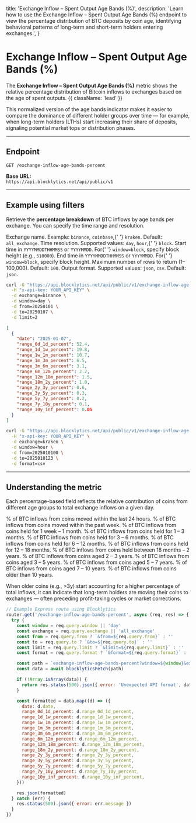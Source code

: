   title: 'Exchange Inflow – Spent Output Age Bands (%)',
  description:
    'Learn how to use the Exchange Inflow – Spent Output Age Bands (%) endpoint to view the percentage distribution of BTC deposits by coin age, identifying behavioral patterns of long-term and short-term holders entering exchanges.',
}

# Exchange Inflow – Spent Output Age Bands (%)

The **Exchange Inflow – Spent Output Age Bands (%)** metric shows the relative percentage distribution of Bitcoin inflows to exchanges based on the age of spent outputs. {{ className: 'lead' }}

This normalized version of the age bands indicator makes it easier to compare the dominance of different holder groups over time — for example, when long-term holders (LTHs) start increasing their share of deposits, signaling potential market tops or distribution phases.

---

## Endpoint

`GET /exchange-inflow-age-bands-percent`

**Base URL:**  
`https://api.blocklytics.net/api/public/v1`

---

## Example using filters

<Row>
  <Col>

Retrieve the **percentage breakdown** of BTC inflows by age bands per exchange. You can specify the time range and resolution.

<Properties>
  <Property name="exchange" type="string">
    Exchange name. Example: <code>binance</code>, <code>coinbase</code>,{' '}
    <code>kraken</code>. Default: <code>all_exchange</code>.
  </Property>
  <Property name="window" type="string">
    Time resolution. Supported values: <code>day</code>, <code>hour</code>,{' '}
    <code>block</code>.
  </Property>
  <Property name="from" type="string">
    Start time in <code>YYYYMMDDTHHMMSS</code> or <code>YYYYMMDD</code>. For{' '}
    <code>window=block</code>, specify block height (e.g., <code>510000</code>).
  </Property>
  <Property name="to" type="string">
    End time in <code>YYYYMMDDTHHMMSS</code> or <code>YYYYMMDD</code>. For{' '}
    <code>window=block</code>, specify block height.
  </Property>
  <Property name="limit" type="integer">
    Maximum number of rows to return (1–100,000). Default: <code>100</code>.
  </Property>
  <Property name="format" type="string">
    Output format. Supported values: <code>json</code>, <code>csv</code>.
    Default: <code>json</code>.
  </Property>
</Properties>

  </Col>
  <Col>

```bash {title="Requesting Exchange Inflow Age Bands (%) data"}
curl -G "https://api.blocklytics.net/api/public/v1/exchange-inflow-age-bands-percent" \
  -H "x-api-key: YOUR_API_KEY" \
  -d exchange=binance \
  -d window=day \
  -d from=20250101 \
  -d to=20250107 \
  -d limit=2
```

```json {title="Sample JSON response"}
[
  {
    "date": "2025-01-07",
    "range_0d_1d_percent": 52.4,
    "range_1d_1w_percent": 19.8,
    "range_1w_1m_percent": 10.7,
    "range_1m_3m_percent": 6.5,
    "range_3m_6m_percent": 3.1,
    "range_6m_12m_percent": 2.2,
    "range_12m_18m_percent": 1.5,
    "range_18m_2y_percent": 1.0,
    "range_2y_3y_percent": 0.6,
    "range_3y_5y_percent": 0.3,
    "range_5y_7y_percent": 0.2,
    "range_7y_10y_percent": 0.1,
    "range_10y_inf_percent": 0.05
  }
]
```

```bash {title="Exporting as CSV"}
curl -G "https://api.blocklytics.net/api/public/v1/exchange-inflow-age-bands-percent" \
  -H "x-api-key: YOUR_API_KEY" \
  -d exchange=kraken \
  -d window=hour \
  -d from=2025010100 \
  -d to=2025010123 \
  -d format=csv
```

  </Col>
</Row>

---

## Understanding the metric

<Row>
  <Col>

Each percentage-based field reflects the relative contribution of coins from different age groups to total exchange inflows on a given day.

<Properties>
  <Property name="range_0d_1d_percent" type="number">
    % of BTC inflows from coins moved within the last 24 hours.
  </Property>
  <Property name="range_1d_1w_percent" type="number">
    % of BTC inflows from coins moved within the past week.
  </Property>
  <Property name="range_1w_1m_percent" type="number">
    % of BTC inflows from coins held for 1 week – 1 month.
  </Property>
  <Property name="range_1m_3m_percent" type="number">
    % of BTC inflows from coins held for 1 – 3 months.
  </Property>
  <Property name="range_3m_6m_percent" type="number">
    % of BTC inflows from coins held for 3 – 6 months.
  </Property>
  <Property name="range_6m_12m_percent" type="number">
    % of BTC inflows from coins held for 6 – 12 months.
  </Property>
  <Property name="range_12m_18m_percent" type="number">
    % of BTC inflows from coins held for 12 – 18 months.
  </Property>
  <Property name="range_18m_2y_percent" type="number">
    % of BTC inflows from coins held between 18 months – 2 years.
  </Property>
  <Property name="range_2y_3y_percent" type="number">
    % of BTC inflows from coins aged 2 – 3 years.
  </Property>
  <Property name="range_3y_5y_percent" type="number">
    % of BTC inflows from coins aged 3 – 5 years.
  </Property>
  <Property name="range_5y_7y_percent" type="number">
    % of BTC inflows from coins aged 5 – 7 years.
  </Property>
  <Property name="range_7y_10y_percent" type="number">
    % of BTC inflows from coins aged 7 – 10 years.
  </Property>
  <Property name="range_10y_inf_percent" type="number">
    % of BTC inflows from coins older than 10 years.
  </Property>
</Properties>

When older coins (e.g., >3y) start accounting for a higher percentage of total inflows, it can indicate that long-term holders are moving their coins to exchanges — often preceding profit-taking cycles or market corrections.

  </Col>
  <Col>

```js {title="Node.js (Express) example"}
// Example Express route using Blocklytics
router.get('/exchange-inflow-age-bands-percent', async (req, res) => {
  try {
    const window = req.query.window || 'day'
    const exchange = req.query.exchange || 'all_exchange'
    const from = req.query.from ? `&from=${req.query.from}` : ''
    const to = req.query.to ? `&to=${req.query.to}` : ''
    const limit = req.query.limit ? `&limit=${req.query.limit}` : ''
    const format = req.query.format ? `&format=${req.query.format}` : ''

    const path = `exchange-inflow-age-bands-percent?window=${window}&exchange=${exchange}${from}${to}${limit}${format}`
    const data = await blocklyticsFetch(path)

    if (!Array.isArray(data)) {
      return res.status(500).json({ error: 'Unexpected API format', data })
    }

    const formatted = data.map((d) => ({
      date: d.date,
      range_0d_1d_percent: d.range_0d_1d_percent,
      range_1d_1w_percent: d.range_1d_1w_percent,
      range_1w_1m_percent: d.range_1w_1m_percent,
      range_1m_3m_percent: d.range_1m_3m_percent,
      range_3m_6m_percent: d.range_3m_6m_percent,
      range_6m_12m_percent: d.range_6m_12m_percent,
      range_12m_18m_percent: d.range_12m_18m_percent,
      range_18m_2y_percent: d.range_18m_2y_percent,
      range_2y_3y_percent: d.range_2y_3y_percent,
      range_3y_5y_percent: d.range_3y_5y_percent,
      range_5y_7y_percent: d.range_5y_7y_percent,
      range_7y_10y_percent: d.range_7y_10y_percent,
      range_10y_inf_percent: d.range_10y_inf_percent,
    }))

    res.json(formatted)
  } catch (err) {
    res.status(500).json({ error: err.message })
  }
})
```

  </Col>
</Row>

